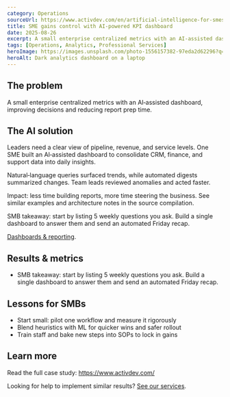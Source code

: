 ```yaml
---
category: Operations
sourceUrl: https://www.activdev.com/en/artificial-intelligence-for-smes-case-studies-examples/#:~:text=E
title: SME gains control with AI‑powered KPI dashboard
date: 2025-08-26
excerpt: A small enterprise centralized metrics with an AI‑assisted dashboard, improving decisions and reducing report prep time.
tags: [Operations, Analytics, Professional Services]
heroImage: https://images.unsplash.com/photo-1556157382-97eda2d62296?q=80&w=1600&auto=format&fit=crop
heroAlt: Dark analytics dashboard on a laptop
---
```


## The problem

A small enterprise centralized metrics with an AI‑assisted dashboard, improving decisions and reducing report prep time.

## The AI solution

Leaders need a clear view of pipeline, revenue, and service levels. One SME built an AI‑assisted dashboard to consolidate CRM, finance, and support data into daily insights.

Natural‑language queries surfaced trends, while automated digests summarized changes. Team leads reviewed anomalies and acted faster.

Impact: less time building reports, more time steering the business. See similar examples and architecture notes in the source compilation.

SMB takeaway: start by listing 5 weekly questions you ask. Build a single dashboard to answer them and send an automated Friday recap.

[Dashboards & reporting](/solutions).

## Results & metrics

- SMB takeaway: start by listing 5 weekly questions you ask. Build a single dashboard to answer them and send an automated Friday recap.

## Lessons for SMBs

- Start small: pilot one workflow and measure it rigorously
- Blend heuristics with ML for quicker wins and safer rollout
- Train staff and bake new steps into SOPs to lock in gains

## Learn more

Read the full case study: <a href="https://www.activdev.com/" target="_blank" rel="noopener noreferrer">https://www.activdev.com/</a>

Looking for help to implement similar results? [See our services](/services).
